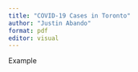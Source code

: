 ```yaml
---
title: "COVID-19 Cases in Toronto"
author: "Justin Abando"
format: pdf
editor: visual
---
```


Example
